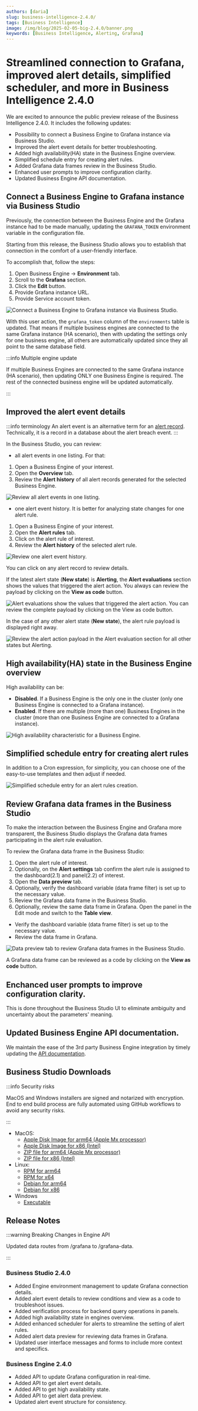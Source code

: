 ```yaml
---
authors: [daria]
slug: business-intelligence-2.4.0/
tags: [Business Intelligence]
image: /img/blog/2025-02-05-big-2.4.0/banner.png
keywords: [Business Intelligence, Alerting, Grafana]
---
```



# Streamlined connection to Grafana, improved alert details, simplified scheduler, and more in Business Intelligence 2.4.0

We are excited to announce the public preview release of the Business Intelligence 2.4.0. It includes the following updates:

- Possibility to connect a Business Engine to Grafana instance via Business Studio.
- Improved the alert event details for better troubleshooting.
- Added high availability(HA) state in the Business Engine overview.
- Simplified schedule entry for creating alert rules.
- Added Grafana data frames review in the Business Studio.
- Enhanced user prompts to improve configuration clarity. 
- Updated Business Engine API documentation.

## Connect a Business Engine to Grafana instance via Business Studio

Previously, the connection between the Business Engine and the Grafana instance had to be made manually, updating the `GRAFANA_TOKEN` environment variable in the configuration file. 

Starting from this release, the Business Studio allows you to establish that connection in the comfort of a user-friendly interface. 

To accomplish that, follow the steps:

1. Open Business Engine -> **Environment** tab.
2. Scroll to the **Grafana** section.
3. Click the **Edit** button.
4. Provide Grafana instance URL.
5. Provide Service account token. 

<Image
  title="Connect a Business Engine to Grafana instance via Business Studio."
  src="/img/blog/2025-02-05-big-2.4.0/token.png"
/>

With this user action, the `grafana_token` column of the `environments` table is updated. That means if multiple business engines are connected to the same Grafana instance (HA scenario), then with updating the settings only for one business engine, all others are automatically updated since they all point to the same database field. 

:::info Multiple engine update

If multiple Business Engines are connected to the same Grafana instance (HA scenario), then updating ONLY one Business Engine is required. The rest of the connected business engine will be updated automatically.

:::

## Improved the alert event details

:::info terminology
 An alert event is an alternative term for an [alert record](/big/alerting/#alert-components). Technically, it is a record in a database about the alert breach event. 
:::

In the Business Studio, you can review:

- all alert events in one listing. For that:
 1. Open a Business Engine of your interest. 
 2. Open the **Overview** tab. 
 3. Review the **Alert history** of all alert records generated for the selected Business Engine.

<Image
  title="Review all alert events in one listing."
  src="/img/blog/2025-02-05-big-2.4.0/all-alerts.png"
/>

- one alert event history. It is better for analyzing state changes for one alert rule.
 1. Open a Business Engine of your interest. 
 2. Open the **Alert rules** tab. 
 3. Click on the alert rule of interest. 
 4. Review the **Alert history** of the selected alert rule.

<Image
  title="Review one alert event history."
  src="/img/blog/2025-02-05-big-2.4.0/one-alert.png"
/>

You can click on any alert record to review details. 

If the latest alert state (**New state**) is **Alerting**, the **Alert evaluations** section shows the values that triggered the alert action. You always can review the payload by clicking on the **View as code** button. 

<Image
  title="Alert evaluations show the values that triggered the alert action. You can review the complete payload by clicking on the View as code button."
  src="/img/blog/2025-02-05-big-2.4.0/alerting-state.png"
/>

In the case of any other alert state (**New state**), the alert rule payload is displayed right away.

<Image
  title="Review the alert action payload in the Alert evaluation section for all other states but Alerting."
  src="/img/blog/2025-02-05-big-2.4.0/other-states.png"
/>

## High availability(HA) state in the Business Engine overview

High availability can be:
 - **Disabled**. If a Business Engine is the only one in the cluster (only one Business Engine is connected to a Grafana instance).
 - **Enabled**. If there are multiple (more than one) Business Engines in the cluster (more than one Business Engine are connected to a Grafana instance).

<Image
  title="High availability characteristic for a Business Engine."
  src="/img/blog/2025-02-05-big-2.4.0/enabled-disabled.png"
/>

## Simplified schedule entry for creating alert rules

In addition to a Cron expression, for simplicity, you can choose one of the easy-to-use templates and then adjust if needed.

<Image
  title="Simplified schedule entry for an alert rules creation."
  src="/img/blog/2025-02-05-big-2.4.0/cron.png"
/>

## Review Grafana data frames in the Business Studio

To make the interaction between the Business Engine and Grafana more transparent, the Business Studio displays the Grafana data frames participating in the alert rule evaluation.

To review the Grafana data frame in the Business Studio:
 1. Open the alert rule of interest. 
 2. Optionally, on the **Alert settings** tab confirm the alert rule is assigned to the dashboard(2.1) and panel(2.2) of interest. 
 3. Open the **Data preview** tab.
 4. Optionally, verify the dashboard variable (data frame filter) is set up to the necessary value. 
 5. Review the Grafana data frame in the Business Studio. 
 6. Optionally, review the same data frame in Grafana. Open the panel in the Edit mode and switch to the **Table view**.
   - Verify the dashboard variable (data frame filter) is set up to the necessary value.
   - Review the data frame in Grafana.

<Image
  title="Data preview tab to review Grafana data frames in the Business Studio."
  src="/img/blog/2025-02-05-big-2.4.0/data-preview.png"
/>

A Grafana data frame can be reviewed as a code by clicking on the **View as code** button.

## Enchanced user prompts to improve configuration clarity. 

This is done throughout the Business Studio UI to eliminate ambiguity and uncertainty about the parameters' meaning.

## Updated Business Engine API documentation.

We maintain the ease of the 3rd party Business Engine integration by timely updating the [API documentation](/big/api/). 

## Business Studio Downloads

:::info Security risks

MacOS and Windows installers are signed and notarized with encryption. End to end build process are fully automated using GitHub workflows to avoid any security risks.

:::

- MacOS:
  - [Apple Disk Image for arm64 (Apple Mx processor)](https://github.com/VolkovLabs/business-intelligence/releases/download/v2.4.0/Business.Studio-2.4.0-arm64.dmg)
  - [Apple Disk Image for x86 (Intel)](https://github.com/VolkovLabs/business-intelligence/releases/download/v2.4.0/Business.Studio-2.4.0-x64.dmg)
  - [ZIP file for arm64 (Apple Mx processor)](https://github.com/VolkovLabs/business-intelligence/releases/download/v2.4.0/Business.Studio-darwin-arm64-2.4.0.zip)
  - [ZIP file for x86 (Intel)](https://github.com/VolkovLabs/business-intelligence/releases/download/v2.4.0/Business.Studio-darwin-x64-2.4.0.zip)
- Linux:
  - [RPM for arm64](https://github.com/VolkovLabs/business-intelligence/releases/download/v2.4.0/business-studio-2.4.0-1.arm64.rpm)
  - [RPM for x64](https://github.com/VolkovLabs/business-intelligence/releases/download/v2.4.0/business-studio-2.4.0-1.x86_64.rpm)
  - [Debian for arm64](https://github.com/VolkovLabs/business-intelligence/releases/download/v2.4.0/business-studio_2.4.0_arm64.deb)
  - [Debian for x86](https://github.com/VolkovLabs/business-intelligence/releases/download/v2.4.0/business-studio_2.4.0_amd64.deb)
- Windows
  - [Executable](https://github.com/VolkovLabs/business-intelligence/releases/download/v2.4.0/Business.Studio-2.4.0.Setup.exe)

## Release Notes

:::warning Breaking Changes in Engine API

Updated data routes from /grafana to /grafana-data.

:::

### Business Studio 2.4.0

- Added Engine environment management to update Grafana connection details.
- Added alert event details to review conditions and view as a code to troubleshoot issues.
- Added verification process for backend query operations in panels.
- Added high availability state in engines overview.
- Added enhanced scheduler for alerts to streamline the setting of alert rules.
- Added alert data preview for reviewing data frames in Grafana.
- Updated user interface messages and forms to include more context and specifics.

### Business Engine 2.4.0

- Added API to update Grafana configuration in real-time.
- Added API to get alert event details.
- Added API to get high availability state.
- Added API to get alert data preview.
- Updated alert event structure for consistency.

<Feedback />
